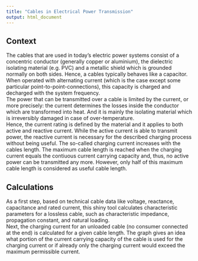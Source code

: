 ```yaml
---
title: "Cables in Electrical Power Transmission"
output: html_document
---
```


## Context

The cables that are used in today's electric power systems consist of a concentric conductor (generally copper or aluminium), the dielectric isolating material (e.g. PVC) and a metallic shield which is grounded normally on both sides. Hence, a cables typically behaves like a capacitor. When operated with alternating current (which is the case except some particular point-to-point-connections), this capacity is charged and decharged with the system frequency.  
The power that can be transmitted over a cable is limited by the current, or more precisely: the current determines the losses inside the conductor which are transformed into heat. And it is mainly the isolating material which is irreversibly damaged in case of over-temperature.  
Hence, the current rating is defined by the material and it applies to both active and reactive current. While the  active current is able to transmit power, the reactive current is necessary for the described charging process without being useful. The so-called charging current increases with the cables length. The maximum cable length is reached when the charging current equals the contiuous current carrying capacity and, thus, no active power can be transmitted any more. However, only half of this maximum cable length is considered as useful cable length.  

## Calculations

As a first step, based on technical cable data like voltage, reactance, capacitance and rated current, this shiny tool calculates characteristic parameters for a lossless cable, such as characteristic impedance, propagation constant, and natural loading.  
Next, the charging current for an unloaded cable (no consumer connected at the end) is calculated for a given cable length. The graph gives an idea what portion of the current carrying capacity of the cable is used for the charging current or if already only the charging current would exceed the maximum permissible current.


